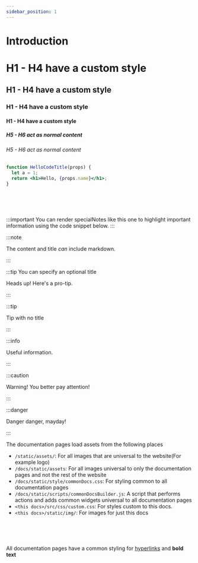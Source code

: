 ```yaml
---
sidebar_position: 1
---
```


# Introduction

# H1 - H4 have a custom style
## H1 - H4 have a custom style
### H1 - H4 have a custom style
#### H1 - H4 have a custom style

##### H5 - H6 act as normal content
###### H5 - H6 act as normal content

```jsx {2-3} title="/src/components/HelloCodeTitle.js"
function HelloCodeTitle(props) {
  let a = 1;
  return <h1>Hello, {props.name}</h1>;
}
```


<br/><br/><br/>

:::important
You can render specialNotes like this one to highlight important information using the code snippet below.
:::

:::note

The content and title *can* include markdown.

:::

:::tip You can specify an optional title

Heads up! Here's a pro-tip.

:::

:::tip

Tip with no title

:::

:::info

Useful information.

:::

:::caution

Warning! You better pay attention!

:::

:::danger

Danger danger, mayday!

:::

The documentation pages load assets from the following places
- ```/static/assets/```: For all images that are universal to the website(For example logo)
- ```/docs/static/assets```: For all images universal to only the documentation pages and not the rest of the website
- ```/docs/static/style/commonDocs.css```: For styling common to all documentation pages
- ```/docs/static/scripts/commonDocsBuilder.js```: A script that performs actions and adds common widgets universal to all documentation pages
- `<this docs>/src/css/custom.css`: For styles custom to this docs.
- `<this docs>/static/img/`: For images for just this docs

<br/><br/><br/>

All documentation pages have a common styling for [hyperlinks](https://supertokens.io/) and **bold text**

<br/><br/><br/>
